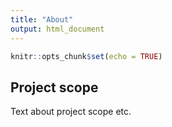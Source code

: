 ```yaml
---
title: "About"
output: html_document
---
```


```r
knitr::opts_chunk$set(echo = TRUE)
```

## Project scope

Text about project scope etc.